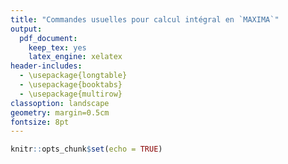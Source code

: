 ```yaml
---
title: "Commandes usuelles pour calcul intégral en `MAXIMA`"
output:
  pdf_document:
    keep_tex: yes
    latex_engine: xelatex
header-includes:
  - \usepackage{longtable}
  - \usepackage{booktabs}
  - \usepackage{multirow}
classoption: landscape
geometry: margin=0.5cm
fontsize: 8pt
---
```


```r
knitr::opts_chunk$set(echo = TRUE)
```

\begin{center}
\begin{longtable}{@{}p{4cm}p{10cm}cc@{}}
\toprule
\textbf{Sujet} & \textbf{Discussion} & \textbf{Entrée \texttt{MAXIMA}} & \textbf{Sortie \texttt{MAXIMA}} \\ 
\midrule
\endhead

\multirow{3}{4cm}{\textbf{Calculer une limite}} & Vous pouvez utiliser la commande \texttt{limit} pour calculer une limite. Vous entrez en premier lieu la fonction dont on cherche la limite, la variable et enfin la valeur où nous évaluons la limite. & \texttt{limit(sin(x)/x,x,0)}; & $1$ \\
\cmidrule{2-4}
& La limite à droite est obtenue en ajoutant \texttt{plus}. & \small{\texttt{limit(tan(x),x,\%pi/2,plus)}}; & $-\infty$ \\
\cmidrule{2-4}
& La limite à gauche est obtenue en ajoutant \texttt{minus}. & \small{\texttt{limit(tan(x),x,\%pi/2,minus)}}; & $\infty$ \\

\midrule

\textbf{Dérivation d'une fonction} & Il est possible de dériver des fonctions avec \texttt{MAXIMA} en utilisant la commande \texttt{diff}. Nous devons spécifier la fonction et la variable indépendante. & \texttt{diff((3*x+2)$\wedge$3,x)}; & $9{{\left( 3x+2\right) }^{2}}$ \\

\midrule

\textbf{Dérivation d'ordre supérieur d'une fonction} & Il est possible de trouver les dérivées d'ordres supérieurs de fonctions avec \texttt{MAXIMA} en utilisant la commande \texttt{diff} et en ajoutant l'ordre de la dérivée. & \texttt{diff((3*x+2)$\wedge$3,x,3)}; & $54\left( 3x+2\right)$ \\

\midrule

\textbf{Intégrale indéfinie} & Il est possible de trouver des intégrales indéfinies avec \texttt{MAXIMA} en utilisant la commande \texttt{integrate}. Nous devons spécifier la fonction et la variable indépendante. & \texttt{integrate(cos(3*x),x)}; & $\frac{\sin(3x)}{3}$ \\

\midrule

\textbf{Intégrale définie} & Il est possible de trouver des intégrales définies avec \texttt{MAXIMA} en utilisant la commande \texttt{integrate}. Nous devons spécifier la fonction, la variable indépendante et les deux bornes. & \texttt{integrate(cos(3*x),x,0,\%pi/2)}; & $-\frac{1}{3}$ \\

\midrule

\textbf{Intégrale numérique} & Il est possible de trouver des intégrales numérique avec \texttt{MAXIMA} en utilisant la commande \texttt{romberg}. Nous devons spécifier la fonction, la variable indépendante et les deux bornes. & \texttt{romberg(sin(sin(x)),x,0,1)}; & $0.4306059236425572$ \\

\midrule

\multirow{2}{4cm}{\textbf{Équations différentielles du premier ordre}} & Nous pouvons résoudre des équations différentielles du premier ordre avec \texttt{MAXIMA} en utilisant la commande \texttt{ode2}. Nous spécifions l'équation différentielle en utilisant la commande \texttt{diff} et en la faisant précéder d'une apostrophe \texttt{'}. & \texttt{edo1:ode2('diff(y,x)=3*y, y, x)}; & $y=\mathit{\%{}c}\,{{\%{}e}^{3x}}$ \\
\cmidrule{2-4}
& Lorsque nous avons une condition initiale nous utilisons la commande \texttt{ic1}. & \texttt{ic1(edo1, x=0, y=2)}; & $y=2\%e^{3x}$ \\

\midrule

\multirow{2}{4cm}{\textbf{Équations différentielles du second ordre}} & Nous pouvons résoudre des équations différentielles du second ordre avec \texttt{MAXIMA} en utilisant la commande \texttt{ode2}. Nous spécifions l'équation différentielle en utilisant la commande \texttt{diff} et en la faisant précéder d'une apostrophe \texttt{'}. & \texttt{edo2:ode2('diff(y,x,2)=y, y, x)}; & $y=\mathit{\%{}k1}\,{{\%{}e}^{x}}+\mathit{\%{}k^2}\,{{\%{}e}^{-x}}$ \\
\cmidrule{2-4}
& Lorsque nous avons une condition initiale nous utilisons la commande \texttt{ic2}. & \texttt{ic2(edo2,x=0,y=2,'diff(y,x)=1)}; & $y=\frac{3{{\%{}e}^{x}}}{2}+\frac{{{\%{}e}^{-x}}}{2}$ \\

\midrule

\multirow{2}{4cm}{\textbf{Sommations}} & Nous pouvons écrire la sommation avec \texttt{MAXIMA} en utilisant la commande \texttt{sum}. Nous spécifions le terme général, la variable, le terme initial et le terme final. & \texttt{sum(1/k$\wedge$2,k,1,inf)}; & $\sum\limits_{k=1}^{\infty} \frac{1}{k^2}$ \\
\cmidrule{2-4}
& Pour évaluer la sommation nous utilisons la commande \texttt{simpsum}. & \texttt{sum(1/k$\wedge$2,k,1,inf)}, \texttt{simpsum}; & $\frac{\pi^2}{6}$ \\

\midrule

\textbf{Séries de Taylor} & Nous pouvons la série de Taylor d'une fonction avec \texttt{MAXIMA} en utilisant la commande \texttt{taylor}. Nous spécifions la fonction, la variable, autour de quelle valeur nous calculons notre série et la puissance maximale du polynôme voulu. & \texttt{taylor(sin(x),x,0,5)}; & $x-\frac{{{x}^{3}}}{6}+\frac{{{x}^{5}}}{120}+\mbox{...}$ \\

\bottomrule
\end{longtable}
\end{center}